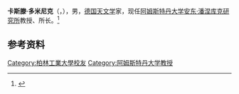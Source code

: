 '''卡斯滕·多米尼克'''（{{lang-de|Carsten Dominik}}，{{bd|1961年|}}），男，[[德国|德国]][[天文学|天文学]]家，现任[[阿姆斯特丹大学|阿姆斯特丹大学]][[安东·潘涅库克研究所|安东·潘涅库克研究所]]教授、所长。<ref>{{Cite web|title=Carsten Dominik, professor of Astronomy|url=https://www.uva.nl/en/content/news/professor-appointments/2014/05/carsten-dominik-professor-of-astronomy.html|accessdate=2021-03-03|date=2014-05-28|work=University of Amsterdam|language=en}}</ref>

== 参考资料 ==
{{reflist}}

{{阿姆斯特丹大学}}

{{Authority control}}
{{DEFAULTSORT:Dominik}}
[[Category:柏林工業大學校友|Category:柏林工業大學校友]]
[[Category:阿姆斯特丹大学教授|Category:阿姆斯特丹大学教授]]

{{荷兰人物小作品}}